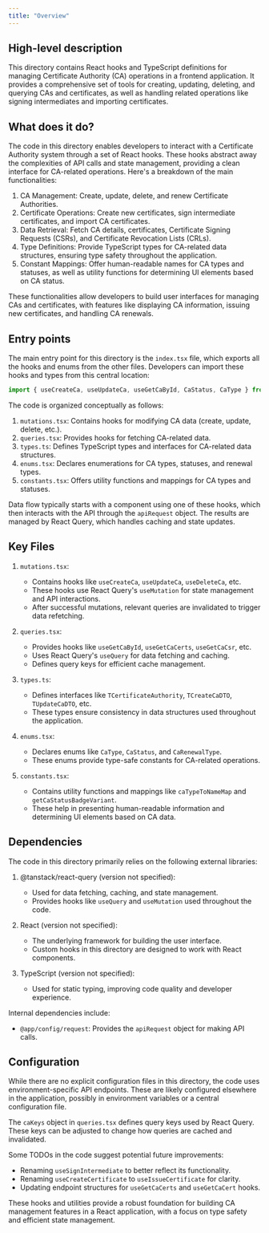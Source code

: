 ```yaml
---
title: "Overview"
---
```


## High-level description
This directory contains React hooks and TypeScript definitions for managing Certificate Authority (CA) operations in a frontend application. It provides a comprehensive set of tools for creating, updating, deleting, and querying CAs and certificates, as well as handling related operations like signing intermediates and importing certificates.

## What does it do?
The code in this directory enables developers to interact with a Certificate Authority system through a set of React hooks. These hooks abstract away the complexities of API calls and state management, providing a clean interface for CA-related operations. Here's a breakdown of the main functionalities:

1. CA Management: Create, update, delete, and renew Certificate Authorities.
2. Certificate Operations: Create new certificates, sign intermediate certificates, and import CA certificates.
3. Data Retrieval: Fetch CA details, certificates, Certificate Signing Requests (CSRs), and Certificate Revocation Lists (CRLs).
4. Type Definitions: Provide TypeScript types for CA-related data structures, ensuring type safety throughout the application.
5. Constant Mappings: Offer human-readable names for CA types and statuses, as well as utility functions for determining UI elements based on CA status.

These functionalities allow developers to build user interfaces for managing CAs and certificates, with features like displaying CA information, issuing new certificates, and handling CA renewals.

## Entry points
The main entry point for this directory is the `index.tsx` file, which exports all the hooks and enums from the other files. Developers can import these hooks and types from this central location:

```typescript
import { useCreateCa, useUpdateCa, useGetCaById, CaStatus, CaType } from './hooks/api/ca';
```

The code is organized conceptually as follows:

1. `mutations.tsx`: Contains hooks for modifying CA data (create, update, delete, etc.).
2. `queries.tsx`: Provides hooks for fetching CA-related data.
3. `types.ts`: Defines TypeScript types and interfaces for CA-related data structures.
4. `enums.tsx`: Declares enumerations for CA types, statuses, and renewal types.
5. `constants.tsx`: Offers utility functions and mappings for CA types and statuses.

Data flow typically starts with a component using one of these hooks, which then interacts with the API through the `apiRequest` object. The results are managed by React Query, which handles caching and state updates.

## Key Files
1. `mutations.tsx`:
   - Contains hooks like `useCreateCa`, `useUpdateCa`, `useDeleteCa`, etc.
   - These hooks use React Query's `useMutation` for state management and API interactions.
   - After successful mutations, relevant queries are invalidated to trigger data refetching.

2. `queries.tsx`:
   - Provides hooks like `useGetCaById`, `useGetCaCerts`, `useGetCaCsr`, etc.
   - Uses React Query's `useQuery` for data fetching and caching.
   - Defines query keys for efficient cache management.

3. `types.ts`:
   - Defines interfaces like `TCertificateAuthority`, `TCreateCaDTO`, `TUpdateCaDTO`, etc.
   - These types ensure consistency in data structures used throughout the application.

4. `enums.tsx`:
   - Declares enums like `CaType`, `CaStatus`, and `CaRenewalType`.
   - These enums provide type-safe constants for CA-related operations.

5. `constants.tsx`:
   - Contains utility functions and mappings like `caTypeToNameMap` and `getCaStatusBadgeVariant`.
   - These help in presenting human-readable information and determining UI elements based on CA data.

## Dependencies
The code in this directory primarily relies on the following external libraries:

1. @tanstack/react-query (version not specified):
   - Used for data fetching, caching, and state management.
   - Provides hooks like `useQuery` and `useMutation` used throughout the code.

2. React (version not specified):
   - The underlying framework for building the user interface.
   - Custom hooks in this directory are designed to work with React components.

3. TypeScript (version not specified):
   - Used for static typing, improving code quality and developer experience.

Internal dependencies include:
- `@app/config/request`: Provides the `apiRequest` object for making API calls.

## Configuration
While there are no explicit configuration files in this directory, the code uses environment-specific API endpoints. These are likely configured elsewhere in the application, possibly in environment variables or a central configuration file.

The `caKeys` object in `queries.tsx` defines query keys used by React Query. These keys can be adjusted to change how queries are cached and invalidated.

Some TODOs in the code suggest potential future improvements:
- Renaming `useSignIntermediate` to better reflect its functionality.
- Renaming `useCreateCertificate` to `useIssueCertificate` for clarity.
- Updating endpoint structures for `useGetCaCerts` and `useGetCaCert` hooks.

These hooks and utilities provide a robust foundation for building CA management features in a React application, with a focus on type safety and efficient state management.